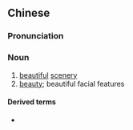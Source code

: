 ==Chinese==
{{zh-forms}}

===Pronunciation===
{{zh-pron
|m=xiùsè
|c=sau3 sik1
|cat=n
}}

===Noun===
{{zh-noun}}

# [[beautiful]] [[scenery]]
# [[beauty]]; beautiful facial features

====Derived terms====
* {{zh-l|秀色可餐}}